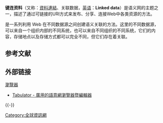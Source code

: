 {{NoteTA|G1=IT}}

'''键连资料'''（又称：[[資料連結|資料連結]]、关联数据，[[英语|英语]]：'''Linked data'''）是语义网的主题之一，描述了通过可链接的URI方式来发布、分享、连接Web中各类资源的方法。

是一系列利用 Web 在不同数据源之间创建语义关联的方法。这里的不同数据源，可以来自一个组织内部的不同系统，也可以来自不同组织的不同系统，它们的内容，存储地点以及存储方式都可以完全不同，但它们存在着关联。

== 参考文献 ==
{{reflist}}

== 外部链接 ==
; [[瀏覽器|瀏覽器]]
* [http://www.w3.org/2005/ajar/tab Tabulator - 廣用的語意網瀏覽器暨編輯器] {{Wayback|url=http://www.w3.org/2005/ajar/tab |date=20210418114335 }} {{en icon}} 

{{-}}

{{语义网}}

{{Authority control}}

[[Category:全球資訊網|Category:全球資訊網]]